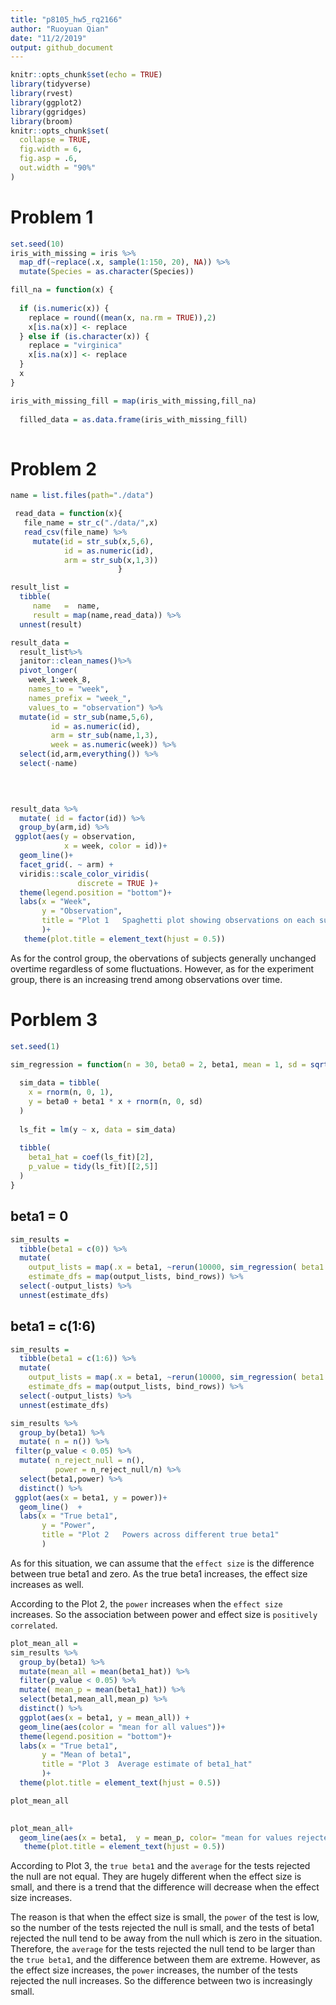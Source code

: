 ```yaml
---
title: "p8105_hw5_rq2166"
author: "Ruoyuan Qian"
date: "11/2/2019"
output: github_document
---
```


```r
knitr::opts_chunk$set(echo = TRUE)
library(tidyverse)
library(rvest)
library(ggplot2)
library(ggridges)
library(broom)
knitr::opts_chunk$set(
  collapse = TRUE,
  fig.width = 6,
  fig.asp = .6,
  out.width = "90%"
)
```

# Problem 1
```r
set.seed(10)
iris_with_missing = iris %>%
  map_df(~replace(.x, sample(1:150, 20), NA)) %>%
  mutate(Species = as.character(Species))
```


```r

fill_na = function(x) {
  
  if (is.numeric(x)) {
    replace = round((mean(x, na.rm = TRUE)),2)
    x[is.na(x)] <- replace
  } else if (is.character(x)) {
    replace = "virginica"
    x[is.na(x)] <- replace
  }
  x
}

iris_with_missing_fill = map(iris_with_missing,fill_na)  
 
  filled_data = as.data.frame(iris_with_missing_fill)
  
```

# Problem 2
```r
name = list.files(path="./data")

 read_data = function(x){
   file_name = str_c("./data/",x)
   read_csv(file_name) %>% 
     mutate(id = str_sub(x,5,6),
            id = as.numeric(id),
            arm = str_sub(x,1,3))
                        }
```

```r

result_list = 
  tibble(
     name   =  name,
     result = map(name,read_data)) %>% 
  unnest(result)

result_data = 
  result_list%>% 
  janitor::clean_names()%>%
  pivot_longer(
    week_1:week_8,
    names_to = "week",
    names_prefix = "week_",
    values_to = "observation") %>% 
  mutate(id = str_sub(name,5,6),
         id = as.numeric(id),
         arm = str_sub(name,1,3),
         week = as.numeric(week)) %>% 
  select(id,arm,everything()) %>% 
  select(-name)

  
 
```

```r
result_data %>% 
  mutate( id = factor(id)) %>% 
  group_by(arm,id) %>% 
 ggplot(aes(y = observation, 
            x = week, color = id))+
  geom_line()+
  facet_grid(. ~ arm) +
  viridis::scale_color_viridis(
               discrete = TRUE )+
  theme(legend.position = "bottom")+
  labs(x = "Week",
       y = "Observation",
       title = "Plot 1   Spaghetti plot showing observations on each subject over time"
       )+
   theme(plot.title = element_text(hjust = 0.5))
```

As for the control group, the obervations of subjects generally unchanged overtime regardless of some fluctuations. However, as for the experiment group, there is an increasing trend among observations over time. 

# Porblem 3
```r
set.seed(1)

sim_regression = function(n = 30, beta0 = 2, beta1, mean = 1, sd = sqrt(50)) {
  
  sim_data = tibble(
    x = rnorm(n, 0, 1),
    y = beta0 + beta1 * x + rnorm(n, 0, sd)
  )
  
  ls_fit = lm(y ~ x, data = sim_data)
  
  tibble(
    beta1_hat = coef(ls_fit)[2],
    p_value = tidy(ls_fit)[[2,5]]
  )
}
```

## beta1 = 0
```r
sim_results = 
  tibble(beta1 = c(0)) %>% 
  mutate(
    output_lists = map(.x = beta1, ~rerun(10000, sim_regression( beta1 = .x))),
    estimate_dfs = map(output_lists, bind_rows)) %>% 
  select(-output_lists) %>% 
  unnest(estimate_dfs)
```

## beta1 = c(1:6)
```r
sim_results = 
  tibble(beta1 = c(1:6)) %>% 
  mutate(
    output_lists = map(.x = beta1, ~rerun(10000, sim_regression( beta1 = .x))),
    estimate_dfs = map(output_lists, bind_rows)) %>% 
  select(-output_lists) %>% 
  unnest(estimate_dfs)

```

```r
sim_results %>% 
  group_by(beta1) %>% 
  mutate( n = n()) %>% 
 filter(p_value < 0.05) %>% 
  mutate( n_reject_null = n(),
          power = n_reject_null/n) %>% 
  select(beta1,power) %>% 
  distinct() %>% 
 ggplot(aes(x = beta1, y = power))+
  geom_line()  +
  labs(x = "True beta1",
       y = "Power",
       title = "Plot 2   Powers across different true beta1"
       )
```

As for this situation, we can assume that the `effect size` is the difference between true beta1 and zero. As the true beta1 increases, the effect size increases as well. 

According to the Plot 2, the `power` increases when the `effect size` increases. So the association between power and effect size is `positively correlated`.

```r
plot_mean_all = 
sim_results %>% 
  group_by(beta1) %>% 
  mutate(mean_all = mean(beta1_hat)) %>% 
  filter(p_value < 0.05) %>% 
  mutate( mean_p = mean(beta1_hat)) %>%
  select(beta1,mean_all,mean_p) %>% 
  distinct() %>% 
  ggplot(aes(x = beta1, y = mean_all)) +
  geom_line(aes(color = "mean for all values"))+
  theme(legend.position = "bottom")+
  labs(x = "True beta1",
       y = "Mean of beta1",
       title = "Plot 3  Average estimate of beta1_hat"
       )+
  theme(plot.title = element_text(hjust = 0.5))

plot_mean_all
  
```

```r
plot_mean_all+
  geom_line(aes(x = beta1,  y = mean_p, color= "mean for values rejected the null" ))+
   theme(plot.title = element_text(hjust = 0.5))
```

According to Plot 3, the `true beta1` and the `average` for the tests rejected the null are not equal. They are hugely different when the effect size is small, and there is a trend that the difference will decrease when the effect size increases.

The reason is that when the effect size is small, the `power` of the test is low, so the number of the tests rejected the null is small, and the tests of beta1 rejected the null tend to be away from the null which is zero in the situation. Therefore, the `average` for the tests rejected the null tend to be larger than the `true beta1`, and the difference between them are extreme. However, as the effect size increases, the `power` increases, the number of the tests rejected the null increases. So the difference between two is increasingly small.

